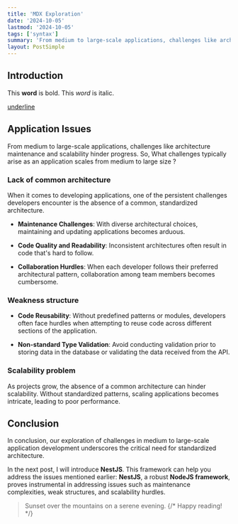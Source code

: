 ```yaml
---
title: 'MDX Exploration'
date: '2024-10-05'
lastmod: '2024-10-05'
tags: ['syntax']
summary: 'From medium to large-scale applications, challenges like architecture maintenance and scalability hinder progress.'
layout: PostSimple
---
```



## Introduction

This **word** is bold. This <em>word</em> is italic.

<ins>underline</ins>
## Application Issues

From medium to large-scale applications, challenges like architecture maintenance and scalability hinder progress. So, What challenges typically arise as an application scales from medium to large size ?

### Lack of common architecture

When it comes to developing applications, one of the persistent challenges developers encounter is the absence of a common, standardized architecture.

- **Maintenance Challenges**: With diverse architectural choices, maintaining and updating applications becomes arduous.

- **Code Quality and Readability**: Inconsistent architectures often result in code that's hard to follow.

- **Collaboration Hurdles**: When each developer follows their preferred architectural pattern, collaboration among team members becomes cumbersome.

### Weakness structure

- **Code Reusability**: Without predefined patterns or modules, developers often face hurdles when attempting to reuse code across different sections of the application.

- **Non-standard Type Validation**: Avoid conducting validation prior to storing data in the database or validating the data received from the API.

### Scalability problem

As projects grow, the absence of a common architecture can hinder scalability. Without standardized patterns, scaling applications becomes intricate, leading to poor performance.

## Conclusion

In conclusion, our exploration of challenges in medium to large-scale application development underscores the critical need for standardized architecture.

In the next post, I will introduce **NestJS**. This framework can help you address the issues mentioned earlier: **NestJS**, a robust **NodeJS framework**, proves instrumental in addressing issues such as maintenance complexities, weak structures, and scalability hurdles.

> Sunset over the mountains on a serene evening.
{/* Happy reading! <Twemoji emoji="clinking-beer-mugs" /> */}
